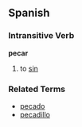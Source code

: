 == Spanish ==
=== Intransitive Verb ===
'''pecar'''
# to [[sin]]

=== Related Terms ===
*[[pecado]]
*[[pecadillo]]